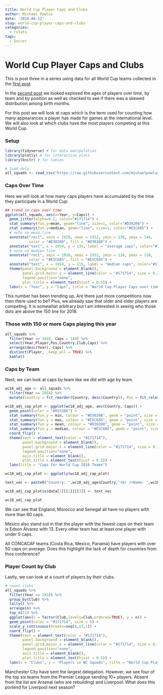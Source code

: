 ```yaml
---
title: World Cup Player Caps and Clubs
author: Michael Pawlus
date: '2018-06-12'
slug: world-cup-player-caps-and-clubs
categories:
  - rstats
tags:
  - Soccer
---
```


# World Cup Player Caps and Clubs

This is post three in a series using data for all World Cup teams collected in the [first post](https://michaelpawlus.netlify.com/2018/06/05/all-world-cup-squads/)

In the [second post](https://michaelpawlus.netlify.com/2018/06/08/age-of-world-cup-players/) we looked explored the ages of players over time, by team and by position as well as checked to see if there was a skewed distribution among birth months.

For this post we will look at caps which is the term used for counting how many appearances a player has made for games at the international level. We will also look at which clubs have the most players competing at this World Cup.

### Setup
```r
library(tidyverse) # for data manipulation
library(plotly) # for interactive plots
library(knitr) # for tables

# load data
all_squads <- read_csv("https://raw.githubusercontent.com/michaelpawlus/worldcup2018/squads/squads.csv")
```

### Caps Over Time

Here we will look at how many caps players have accumulated by the time they participate in a World Cup:

```r
## trend in caps over time
ggplot(all_squads, aes(x=Year, y=Caps)) +
  geom_jitter(alpha=0.2, color="#171714") +
  stat_summary(fun.y=mean, geom="line", size=1, color="#D30208") +
  stat_summary(fun.y=median, geom="line", size=1, color="#E5C685") +
  # note on mean line
  annotate("rect", xmin = 1928, xmax = 1932, ymin = 130, ymax = 140,
           color = "#D30208", fill = "#D30208") +
  annotate("text", x = 1934, y = 135, label = "average caps", color="#171714", hjust = 0, size = 4) +
  # note on median line
  annotate("rect", xmin = 1928, xmax = 1932, ymin = 110, ymax = 120,
           color = "#E5C685", fill = "#E5C685") +
  annotate("text", x = 1934, y = 115, label = "median caps", color="#171714", hjust = 0, size = 4) +
  theme(panel.background = element_blank(), 
        panel.grid.major.y = element_line(color = "#171714", size = 0.25), 
        legend.position="none",
        plot.title = element_text(hjust = 0.5)) + 
  labs(x = "Year", y = "Caps", title = "World Cup Player Caps over time")
```

This number has been trending up. Are there just more competitions now then there used to be? Plus, we already saw that older and older players are competing. It is somewhat arbitrary but I am interested in seeing who those dots are above the 150 line for 2018.

### Those with 150 or more Caps playing this year

```r
all_squads %>%
  filter(Year == 2018, Caps > 149) %>%
  select(Year,Player,Pos,Country,Club,Caps) %>%
  arrange(desc(Year),-Caps) %>%
  distinct(Player, .keep_all = TRUE) %>%
  kable()
```

### Caps by Team

Next, we can look at caps by team like we did with age by team.

```r
wc18_adj_age <- all_squads %>%
  filter(Year == 2018) %>%
  mutate(Country = fct_reorder(Country, desc(Country)), Pos = fct_relevel(str_extract(Pos,"[:alpha:]+"), "GK","DF","MF","FW"))

wc18_adj_cap_plot <- ggplot(wc18_adj_age, aes(Country, Caps)) +
  geom_point(color = "#015386") + 
  stat_summary(fun.y = min, colour = "#D30208", geom = "point", size = 3, shape=21, show.legend = TRUE) +
  stat_summary(fun.y = max, colour = "#E5C685", geom = "point", size = 3, shape=21, show.legend = TRUE) +
  stat_summary(fun.y = mean, colour = "#D30208", geom = "point", size = 3, shape=23, show.legend = TRUE) +
  stat_summary(fun.y = median, colour = "#E5C685", geom = "point", size = 3, shape=23, show.legend = TRUE) +
  coord_flip() +
  theme(text = element_text(color = "#171714"),
        panel.background = element_blank(), 
        panel.grid.major.x = element_line(color = "#171714", size = 0.15), 
        legend.position="none",
        axis.title = element_blank(),
        plot.title = element_text(hjust = 0.5)) +
  labs(title = "Caps for World Cup 2018 Teams")

wc18_adj_cap_plot <- ggplotly(wc18_adj_cap_plot)

text_vec <- paste0("Country: ",wc18_adj_age$Country,"<br />Name: ",wc18_adj_age$Player,"<br />Position: ",wc18_adj_age$Pos,"<br />Caps: ",wc18_adj_age$Caps)

wc18_adj_cap_plot$x$data[1][[1]][[3]] <- text_vec

wc18_adj_cap_plot
```

We can see that England, Morocco and Senegal all have no players with more than 60 caps.

Mexico also stand out in that the player with the fewest caps on their team is Edson Álvarez with 13. Every other team has at least one player with under 5 caps.

All CONCACAF teams (Costa Rica, Mexico, Panama) have players with over 50 caps on average. Does this highlight the lack of depth for countries from thos conference?

### Player Count by Club

Lastly, we can look at a count of players by their clubs. 

```r
# count clubs
all_squads %>%
  filter(Year == 2018) %>%
  group_by(Club) %>%
  tally() %>%
  arrange(n) %>%
  top_n(11) %>%
  ggplot(aes(x = factor(Club,levels=Club,ordered=TRUE), y = n)) +
  geom_point(color = "#171714", size = 5) +
  scale_y_continuous(breaks=seq(8,17,1)) +
  coord_flip() +
  theme(text = element_text(color = "#171714"),
        panel.background = element_blank(), 
        panel.grid.major.x = element_line(color = "#171714", size = 0.15), 
        legend.position="none",
        axis.title = element_blank(),
        plot.title = element_text(hjust = 0.5)) +
  labs(x = "Clubs", y = "Players in WC Squads", title = "World Cup Player Count by Club (Top 12)")
```

Manchester City have sent the largest delegation. However, we see four of the top six teams from the Premier League sending 10+ players. Absent from the list are Arsenal (who are rebuilding) and Liverpool. What does this portend for Liverpool next season? 